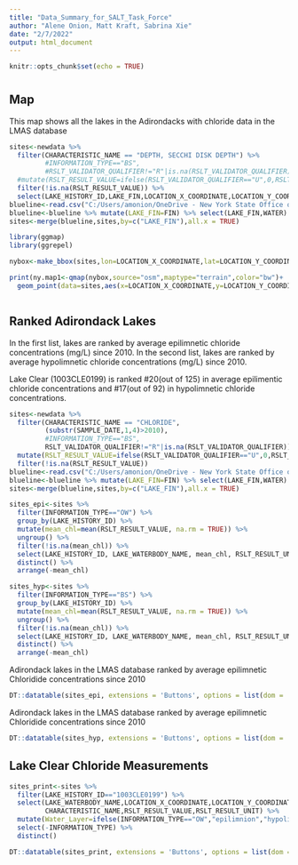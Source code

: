 ```yaml
---
title: "Data_Summary_for_SALT_Task_Force"
author: "Alene Onion, Matt Kraft, Sabrina Xie"
date: "2/7/2022"
output: html_document
---
```


```r
knitr::opts_chunk$set(echo = TRUE)
```

#  {.tabset}

## Map

This map shows all the lakes in the Adirondacks with chloride data in the LMAS database

```r
sites<-newdata %>% 
  filter(CHARACTERISTIC_NAME == "DEPTH, SECCHI DISK DEPTH") %>% 
         #INFORMATION_TYPE=="BS",
         #RSLT_VALIDATOR_QUALIFIER!="R"|is.na(RSLT_VALIDATOR_QUALIFIER)) %>% 
  #mutate(RSLT_RESULT_VALUE=ifelse(RSLT_VALIDATOR_QUALIFIER=="U",0,RSLT_RESULT_VALUE)) %>% 
  filter(!is.na(RSLT_RESULT_VALUE)) %>% 
  select(LAKE_HISTORY_ID,LAKE_FIN,LOCATION_X_COORDINATE,LOCATION_Y_COORDINATE) %>% distinct()
blueline<-read.csv("C:/Users/amonion/OneDrive - New York State Office of Information Technology Services/Lakes.Database/data/2021/data_requests/ADK_Lakes_Blue_Line.csv")
blueline<-blueline %>% mutate(LAKE_FIN=FIN) %>% select(LAKE_FIN,WATER) %>% distinct()
sites<-merge(blueline,sites,by=c("LAKE_FIN"),all.x = TRUE)

library(ggmap)
library(ggrepel)

nybox<-make_bbox(sites,lon=LOCATION_X_COORDINATE,lat=LOCATION_Y_COORDINATE)

print(ny.map1<-qmap(nybox,source="osm",maptype="terrain",color="bw")+
  geom_point(data=sites,aes(x=LOCATION_X_COORDINATE,y=LOCATION_Y_COORDINATE,label=LAKE_HISTORY_ID),size=4))



```

## Ranked Adirondack Lakes

In the first list, lakes are ranked by average epilimnetic chloride concentrations (mg/L) since 2010.
In the second list, lakes are ranked by average hypolimnetic chloride concentrations (mg/L) since 2010.

Lake Clear (1003CLE0199) is ranked #20(out of 125) in average epilimentic chloride concentrations and #17(out of 92) in hypolimnetic chloride concentrations.

```r
sites<-newdata %>% 
  filter(CHARACTERISTIC_NAME == "CHLORIDE",
         (substr(SAMPLE_DATE,1,4)>2010),
         #INFORMATION_TYPE=="BS",
         RSLT_VALIDATOR_QUALIFIER!="R"|is.na(RSLT_VALIDATOR_QUALIFIER)) %>% 
  mutate(RSLT_RESULT_VALUE=ifelse(RSLT_VALIDATOR_QUALIFIER=="U",0,RSLT_RESULT_VALUE)) %>% 
  filter(!is.na(RSLT_RESULT_VALUE))
blueline<-read.csv("C:/Users/amonion/OneDrive - New York State Office of Information Technology Services/Lakes.Database/data/2021/data_requests/ADK_Lakes_Blue_Line.csv")
blueline<-blueline %>% mutate(LAKE_FIN=FIN) %>% select(LAKE_FIN,WATER) %>% distinct()
sites<-merge(blueline,sites,by=c("LAKE_FIN"),all.x = TRUE)

sites_epi<-sites %>% 
  filter(INFORMATION_TYPE=="OW") %>% 
  group_by(LAKE_HISTORY_ID) %>% 
  mutate(mean_chl=mean(RSLT_RESULT_VALUE, na.rm = TRUE)) %>% 
  ungroup() %>% 
  filter(!is.na(mean_chl)) %>% 
  select(LAKE_HISTORY_ID, LAKE_WATERBODY_NAME, mean_chl, RSLT_RESULT_UNIT) %>% 
  distinct() %>% 
  arrange(-mean_chl)

sites_hyp<-sites %>% 
  filter(INFORMATION_TYPE=="BS") %>% 
  group_by(LAKE_HISTORY_ID) %>% 
  mutate(mean_chl=mean(RSLT_RESULT_VALUE, na.rm = TRUE)) %>% 
  ungroup() %>% 
  filter(!is.na(mean_chl)) %>% 
  select(LAKE_HISTORY_ID, LAKE_WATERBODY_NAME, mean_chl, RSLT_RESULT_UNIT) %>% 
  distinct() %>% 
  arrange(-mean_chl)
```

Adirondack lakes in the LMAS database ranked by average epilimnetic Chloridide concentrations since 2010

```r
DT::datatable(sites_epi, extensions = 'Buttons', options = list(dom = 'Bfrtip',buttons = c('copy', 'csv', 'excel', 'pdf', 'print')))
```

Adirondack lakes in the LMAS database ranked by average epilimnetic Chloridide concentrations since 2010

```r
DT::datatable(sites_hyp, extensions = 'Buttons', options = list(dom = 'Bfrtip',buttons = c('copy', 'csv', 'excel', 'pdf', 'print')))

```



## Lake Clear Chloride Measurements

```r

sites_print<-sites %>% 
  filter(LAKE_HISTORY_ID=="1003CLE0199") %>% 
  select(LAKE_WATERBODY_NAME,LOCATION_X_COORDINATE,LOCATION_Y_COORDINATE,SAMPLE_DATE,INFORMATION_TYPE,
         CHARACTERISTIC_NAME,RSLT_RESULT_VALUE,RSLT_RESULT_UNIT) %>% 
  mutate(Water_Layer=ifelse(INFORMATION_TYPE=="OW","epilimnion","hypolimnion")) %>% 
  select(-INFORMATION_TYPE) %>% 
  distinct()

DT::datatable(sites_print, extensions = 'Buttons', options = list(dom = 'Bfrtip',buttons = c('copy', 'csv', 'excel', 'pdf', 'print')))


```